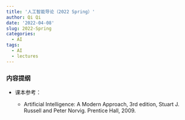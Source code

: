```yaml
---
title: '人工智能导论（2022 Spring）'
author: Qi Qi
date: '2022-04-08'
slug: 2022-Spring
categories:
  - AI
tags:
  - AI
  - lectures
---
```


### 内容提纲


* 课本参考：

  -   Artificial Intelligence: A Modern Approach, 3rd edition, Stuart J. Russell
    and Peter Norvig. Prentice Hall, 2009.
